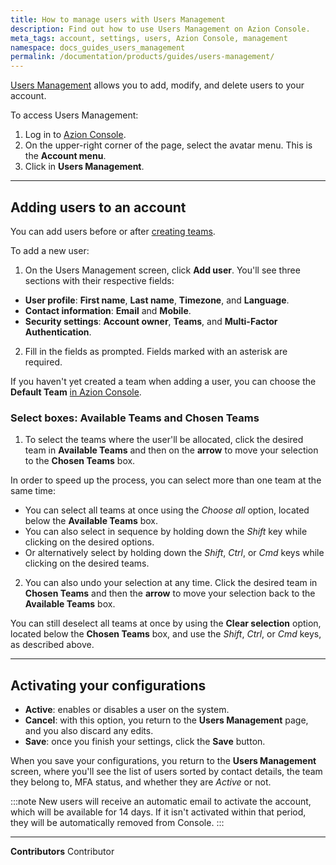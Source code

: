 ```yaml
---
title: How to manage users with Users Management
description: Find out how to use Users Management on Azion Console.
meta_tags: account, settings, users, Azion Console, management
namespace: docs_guides_users_management
permalink: /documentation/products/guides/users-management/
---
```


[Users Management](/en/documentation/products/accounts/users-management/) allows you to add, modify, and delete users to your account.

To access Users Management:

1. Log in to [Azion Console](https://console.azion.com/).
2. On the upper-right corner of the page, select the avatar menu. This is the **Account menu**.
3. Click in **Users Management**.

---

## Adding users to an account

You can add users before or after [creating teams](/en/documentation/products/accounts/teams-permissions/).

To add a new user:

1. On the Users Management screen, click **Add user**. You'll see three sections with their respective fields:

- **User profile**: **First name**, **Last name**, **Timezone**, and **Language**.
- **Contact information**: **Email** and **Mobile**.
- **Security settings**: **Account owner**, **Teams**, and **Multi-Factor Authentication**.

2. Fill in the fields as prompted. Fields marked with an asterisk are required.

If you haven't yet created a team when adding a user, you can choose the **Default Team** [in Azion Console](https://console.azion.com/).

### Select boxes: Available Teams and Chosen Teams

1. To select the teams where the user'll be allocated, click the desired team in **Available Teams** and then on the **arrow** to move your selection to the **Chosen Teams** box.

In order to speed up the process, you can select more than one team at the same time:

   - You can select all teams at once using the *Choose all* option, located below the **Available Teams** box.
   - You can also select in sequence by holding down the *Shift* key while clicking on the desired options.
   - Or alternatively select by holding down the *Shift*, *Ctrl*, or *Cmd* keys while clicking on the desired teams.

2. You can also undo your selection at any time. Click the desired team in **Chosen Teams** and then the **arrow** to move your selection back to the **Available Teams** box.

You can still deselect all teams at once by using the **Clear selection** option, located below the **Chosen Teams** box, and use the *Shift*, *Ctrl*, or *Cmd* keys, as described above.

---

## Activating your configurations

- **Active**: enables or disables a user on the system.
- **Cancel**: with this option, you return to the **Users Management** page, and you also discard any edits.
- **Save**: once you finish your settings, click the **Save** button.

When you save your configurations, you return to the **Users Management** screen, where you'll see the list of users sorted by contact details, the team they belong to, MFA status, and whether they are *Active* or not.

:::note
New users will receive an automatic email to activate the account, which will be available for 14 days. If it isn't activated within that period, they will be automatically removed from Console.
:::



---


**Contributors** <ContributorList>Contributor</ContributorList>
